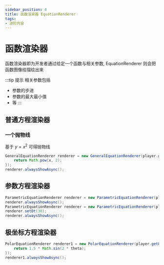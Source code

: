 ```yaml
---
sidebar_position: 4
title: 函数渲染器 EquationRenderer
tags:
- 进阶内容
---
```

# 函数渲染器

函数渲染器即为开发者通过给定一个函数与相关参数, EquationRenderer 则会把函数图像给描绘出来

:::tip 提示
相关参数包括
- 参数的步进
- 参数的最大最小值
- 等
:::

## 普通方程渲染器
### 一个抛物线
基于 $y = x^2$ 可得抛物线
```java
GeneralEquationRenderer renderer = new GeneralEquationRenderer(player.getLocation(), x -> {
    return Math.pow(x, 2);
});
renderer.alwaysShowAsync();
```

## 参数方程渲染器
```java
ParametricEquationRenderer renderer = new ParametricEquationRenderer(player.getLocation(), t -> 2 * Math.pow(Math.cos(t), 3), t -> 2 * Math.pow(Math.sin(t), 3));
renderer.alwaysShowAsync();
ParametricEquationRenderer renderer = new ParametricEquationRenderer(player.getLocation(), Math::cos, Math::sin);
renderer.setDt(30);
renderer.alwaysShowAsync();
```

## 极坐标方程渲染器
```java
PolarEquationRenderer renderer1 = new PolarEquationRenderer(player.getLocation(), theta -> {
    return 1.5 * Math.sin(2 * theta);
});
renderer1.alwaysShowAsync();
```